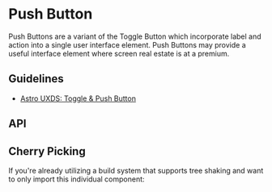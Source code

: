 
<Meta of={PushButtonStories} />

# Push Button

Push Buttons are a variant of the Toggle Button which incorporate label and action into a single user interface element. Push Buttons may provide a useful interface element where screen real estate is at a premium.

## Guidelines

* [Astro UXDS: Toggle & Push Button](http://www.astrouxds.com/ui-components/toggle)

<Canvas of={PushButtonStories.PushButton} />

## API

<Controls />

<Canvas of={PushButtonStories.AllVariants} />

## Cherry Picking

If you're already utilizing a build system that supports tree shaking and want to only import this individual component:

```js
import { RuxPushButton } from '@astrouxds/astro-web-components/dist/components/rux-push-button'
customElements.define('rux-push-button', RuxPushButton)
```
